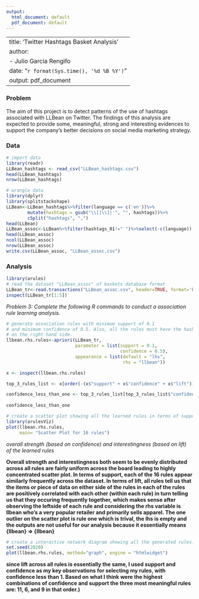 ```yaml
---
output:
  html_document: default 
  pdf_document: default
---
```


---
title:  'Twitter Hashtags Basket Analysis'
author:
- Julio Garcia Rengifo
date: "`r format(Sys.time(), '%d %B %Y')`"
output: pdf_document
---

### Problem
The aim of this project is to detect patterns of the use of hashtags associated with LLBean on Twitter. The findings of this analysis are expected to provide some, meaningful, strong and interesting evidences to support the company's better decisions on social media marketing strategy. 

### Data
```r
# import data
library(readr)
LLBean_hashtags <- read_csv("LLBean_hashtags.csv")
head(LLBean_hashtags)
nrow(LLBean_hashtags)

# wrangle data
library(dplyr)
library(splitstackshape)
LLBean<-LLBean_hashtags%>%filter(language == c('en'))%>%
        mutate(hashtags = gsub("\\[|\\]|'", "", hashtags))%>% 
        cSplit("hashtags", ",")
head(LLBean)
LLBean_assoc<-LLBean%>%filter(hashtags_01!=" ")%>%select(-c(language))
head(LLBean_assoc)
ncol(LLBean_assoc)
nrow(LLBean_assoc)
write.csv(LLBean_assoc, "LLBean_assoc.csv")
```

### Analysis 
```r
library(arules)
# read the dataset "LLBean_assoc" of baskets database format 
LLBean_tr<-read.transactions("LLBean_assoc.csv", header=TRUE, format='basket', sep=',', rm.duplicates = TRUE)
inspect(LLBean_tr[1:5])
```

*Problem 3: Complete the following R commands to conduct a association rule learning analysis.*
```r
# generate association rules with minimum support of 0.1
# and minimum confidence of 0.5. Also, all the rules must have the hashtag "llbean" appearing
# on the right-hand side.
llbean.rhs.rules<-apriori(LLBean_tr,
                          parameter = list(support = 0.1,
                                           confidence = 0.5),
                          appearance = list(default = "lhs",
                                            rhs = "llbean"))

x <- inspect(llbean.rhs.rules)

top_3_rules_list <- x[order(-(x$"support" + x$"confidence" + x$"lift")),]

confidence_less_than_one <- top_3_rules_list[top_3_rules_list$"confidence"!=1,]
  
confidence_less_than_one
```

```r
# create a scatter plot showing all the learned rules in terms of support, confidence, and lift.
library(arulesViz)
plot(llbean.rhs.rules,
     main= "Scatter Plot for 16 rules")
```

*overall strength (based on confidence) and interestingness (based on lift) of the learned rules*

**Overall strength and interestingness both seem to be evenly distributed across all rules are fairly uniform across the board leading to highly concentrated scatter plot. In terms of support, each of the 16 rules appear similarly frequently across the dataset. In terms of lift, all rules tell us that the items or piece of data on either side of the rules in each of the rules are positively correlated with each other (within each rule) in turn telling us that they occuring frequently together, which makes sense after observing the leftside of each rule and considering the rhs variable is llbean who's a very popular retailer and primarily sells apparel. The one outlier on the scatter plot is rule one which is trival, the lhs is empty and the outputs are not useful for our analysis because it essentially means {llbean} => {llbean}**

```r
# create a interactive network diagram showing all the generated rules.
set.seed(2020)
plot(llbean.rhs.rules, method="graph", engine = "htmlwidget")
```

**since lift across all rules is essentially the same, I used support and confidence as my key observations for selecting my rules, with confidence less than 1. Based on what I think were the highest combinations of confidence and support the three most meaningful rules are: 11, 6, and 9 in that order.)**
